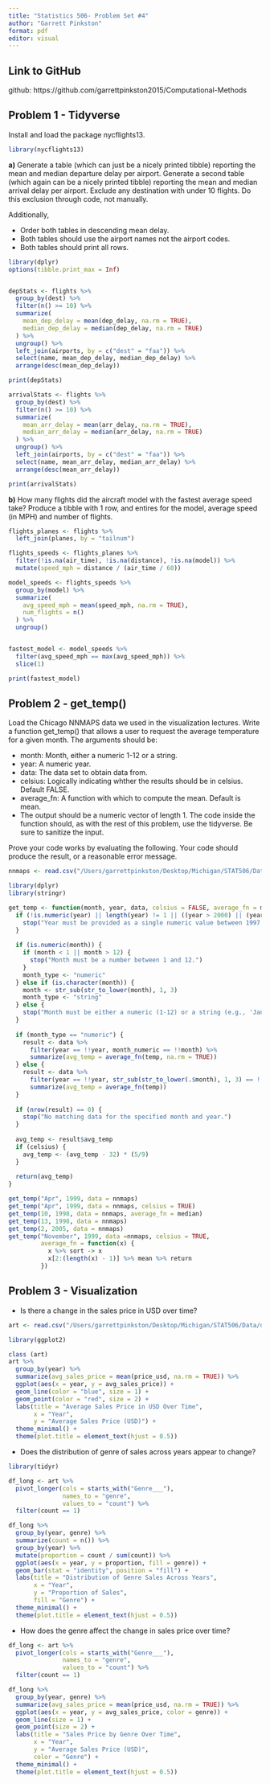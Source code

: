 ```yaml
---
title: "Statistics 506- Problem Set #4"
author: "Garrett Pinkston"
format: pdf
editor: visual
---
```


## **Link to GitHub**

github: https://github.com/garrettpinkston2015/Computational-Methods

## **Problem 1 - Tidyverse**

Install and load the package nycflights13.

```r
library(nycflights13)
```

**a)** Generate a table (which can just be a nicely printed tibble) reporting the mean and median departure delay per airport. Generate a second table (which again can be a nicely printed tibble) reporting the mean and median arrival delay per airport. Exclude any destination with under 10 flights. Do this exclusion through code, not manually.

Additionally,

-   Order both tables in descending mean delay.
-   Both tables should use the airport names not the airport codes.
-   Both tables should print all rows.

```r
library(dplyr)
options(tibble.print_max = Inf)


depStats <- flights %>%
  group_by(dest) %>%
  filter(n() >= 10) %>%  
  summarize(
    mean_dep_delay = mean(dep_delay, na.rm = TRUE),
    median_dep_delay = median(dep_delay, na.rm = TRUE)
  ) %>%
  ungroup() %>%
  left_join(airports, by = c("dest" = "faa")) %>% 
  select(name, mean_dep_delay, median_dep_delay) %>%
  arrange(desc(mean_dep_delay))

print(depStats)

```

```r
arrivalStats <- flights %>%
  group_by(dest) %>%
  filter(n() >= 10) %>%  
  summarize(
    mean_arr_delay = mean(arr_delay, na.rm = TRUE),
    median_arr_delay = median(arr_delay, na.rm = TRUE)
  ) %>%
  ungroup() %>%
  left_join(airports, by = c("dest" = "faa")) %>%  
  select(name, mean_arr_delay, median_arr_delay) %>%
  arrange(desc(mean_arr_delay))

print(arrivalStats)
```

**b)** How many flights did the aircraft model with the fastest average speed take? Produce a tibble with 1 row, and entires for the model, average speed (in MPH) and number of flights.

```r

flights_planes <- flights %>%
  left_join(planes, by = "tailnum")

flights_speeds <- flights_planes %>%
  filter(!is.na(air_time), !is.na(distance), !is.na(model)) %>%
  mutate(speed_mph = distance / (air_time / 60))

model_speeds <- flights_speeds %>%
  group_by(model) %>%
  summarize(
    avg_speed_mph = mean(speed_mph, na.rm = TRUE),
    num_flights = n()
  ) %>%
  ungroup()


fastest_model <- model_speeds %>%
  filter(avg_speed_mph == max(avg_speed_mph)) %>%
  slice(1)

print(fastest_model)

```

## **Problem 2 - get_temp()**

Load the Chicago NNMAPS data we used in the visualization lectures. Write a function get_temp() that allows a user to request the average temperature for a given month. The arguments should be:

-   month: Month, either a numeric 1-12 or a string.
-   year: A numeric year.
-   data: The data set to obtain data from.
-   celsius: Logically indicating whther the results should be in celsius. Default FALSE.
-   average_fn: A function with which to compute the mean. Default is mean.
-   The output should be a numeric vector of length 1. The code inside the function should, as with the rest of this problem, use the tidyverse. Be sure to sanitize the input.

Prove your code works by evaluating the following. Your code should produce the result, or a reasonable error message.

```r
nnmaps <- read.csv("/Users/garrettpinkston/Desktop/Michigan/STAT506/Data/chicago-nmmaps.csv")
```

```r
library(dplyr)
library(stringr)

get_temp <- function(month, year, data, celsius = FALSE, average_fn = mean) {
  if (!is.numeric(year) || length(year) != 1 || ((year > 2000) || (year < 1997))) {
    stop("Year must be provided as a single numeric value between 1997 and 2000.")
  }
  
  if (is.numeric(month)) {
    if (month < 1 || month > 12) {
      stop("Month must be a number between 1 and 12.")
    }
    month_type <- "numeric"
  } else if (is.character(month)) {
    month <- str_sub(str_to_lower(month), 1, 3)
    month_type <- "string"
  } else {
    stop("Month must be either a numeric (1-12) or a string (e.g., 'Jan', 'February').")
  }
  
  if (month_type == "numeric") {
    result <- data %>%
      filter(year == !!year, month_numeric == !!month) %>%
      summarize(avg_temp = average_fn(temp, na.rm = TRUE))
  } else {
    result <- data %>%
      filter(year == !!year, str_sub(str_to_lower(.$month), 1, 3) == !!month) %>%
      summarize(avg_temp = average_fn(temp))
  }
  
  if (nrow(result) == 0) {
    stop("No matching data for the specified month and year.")
  }
  
  avg_temp <- result$avg_temp
  if (celsius) {
    avg_temp <- (avg_temp - 32) * (5/9)
  }
  
  return(avg_temp)
}


```

```r
get_temp("Apr", 1999, data = nnmaps)
get_temp("Apr", 1999, data = nnmaps, celsius = TRUE)
get_temp(10, 1998, data = nnmaps, average_fn = median)
get_temp(13, 1998, data = nnmaps)
get_temp(2, 2005, data = nnmaps)
get_temp("November", 1999, data =nnmaps, celsius = TRUE,
         average_fn = function(x) {
           x %>% sort -> x
           x[2:(length(x) - 1)] %>% mean %>% return
         })

```

## **Problem 3 - Visualization**

-   Is there a change in the sales price in USD over time?

```r
art <- read.csv("/Users/garrettpinkston/Desktop/Michigan/STAT506/Data/df_for_ml_improved_new_market.csv")

```

```r
library(ggplot2)

class (art)
art %>%
  group_by(year) %>%
  summarize(avg_sales_price = mean(price_usd, na.rm = TRUE)) %>%
  ggplot(aes(x = year, y = avg_sales_price)) +
  geom_line(color = "blue", size = 1) +
  geom_point(color = "red", size = 2) +
  labs(title = "Average Sales Price in USD Over Time",
       x = "Year",
       y = "Average Sales Price (USD)") +
  theme_minimal() +
  theme(plot.title = element_text(hjust = 0.5))

```


-   Does the distribution of genre of sales across years appear to change?

```r

library(tidyr)

df_long <- art %>%
  pivot_longer(cols = starts_with("Genre___"),
               names_to = "genre", 
               values_to = "count") %>%
  filter(count == 1)  

df_long %>%
  group_by(year, genre) %>%
  summarize(count = n()) %>%
  group_by(year) %>%
  mutate(proportion = count / sum(count)) %>%
  ggplot(aes(x = year, y = proportion, fill = genre)) +
  geom_bar(stat = "identity", position = "fill") +
  labs(title = "Distribution of Genre Sales Across Years",
       x = "Year",
       y = "Proportion of Sales",
       fill = "Genre") +
  theme_minimal() +
  theme(plot.title = element_text(hjust = 0.5))
```

-   How does the genre affect the change in sales price over time?
```r

df_long <- art %>%
  pivot_longer(cols = starts_with("Genre___"),
               names_to = "genre", 
               values_to = "count") %>%
  filter(count == 1)  

df_long %>%
  group_by(year, genre) %>%
  summarize(avg_sales_price = mean(price_usd, na.rm = TRUE)) %>%
  ggplot(aes(x = year, y = avg_sales_price, color = genre)) +
  geom_line(size = 1) +
  geom_point(size = 2) +
  labs(title = "Sales Price by Genre Over Time",
       x = "Year",
       y = "Average Sales Price (USD)",
       color = "Genre") +
  theme_minimal() +
  theme(plot.title = element_text(hjust = 0.5))

```